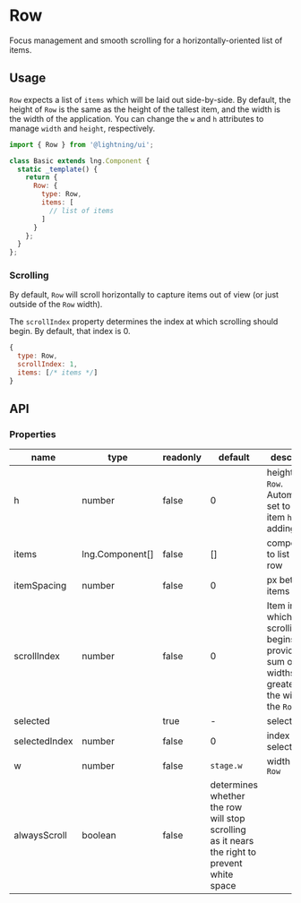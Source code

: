 
# Row

Focus management and smooth scrolling for a horizontally-oriented list of items.

## Usage

`Row` expects a list of `items` which will be laid out side-by-side. By default, the height of `Row` is the same as the height of the tallest item, and the width is the width of the application. You can change the `w` and `h` attributes to manage `width` and `height`, respectively.

```js
import { Row } from '@lightning/ui';

class Basic extends lng.Component {
  static _template() {
    return {
      Row: {
        type: Row,
        items: [
          // list of items
        ]
      }
    };
  }
};
```

<Canvas>
  <Story id="row--basic" />
</Canvas>

### Scrolling

By default, `Row` will scroll horizontally to capture items out of view (or just outside of the `Row` width).

<Canvas>
  <Story id="row--side-scrolling" />
</Canvas>

The `scrollIndex` property determines the index at which scrolling should begin. By default, that index is 0.

```js
{
  type: Row,
  scrollIndex: 1,
  items: [/* items */]
}
```

## API

### Properties

name|type|readonly|default|description
--|--|--|--|--
h|number|false|0|height of the `Row`. Automatically set to tallest item `h` after adding `items`
items|<DocsLink id="lng.Component">lng.Component[]</DocsLink>|false|[]|components to list in the row
itemSpacing|number|false|0|px between items
scrollIndex|number|false|0|Item index at which scrolling begins, provided the sum of item widths is greater than the width of the `Row`
selected|<DocsLink id="lng.Component" />|true|-|selected item
selectedIndex|number|false|0|index of selected item
w|number|false|`stage.w`|width of the `Row`
alwaysScroll|boolean|false|determines whether the row will stop scrolling as it nears the right to prevent white space
